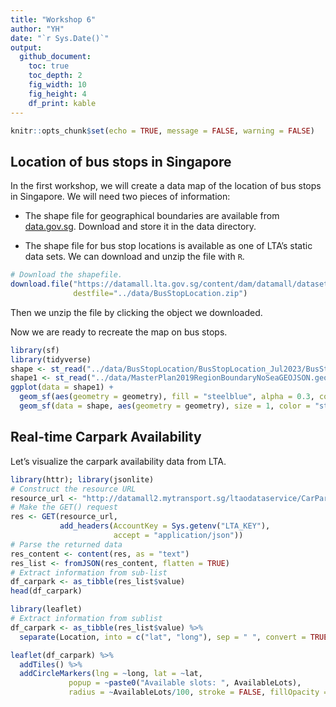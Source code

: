 ```yaml
---
title: "Workshop 6"
author: "YH"
date: "`r Sys.Date()`"
output: 
  github_document:
    toc: true
    toc_depth: 2
    fig_width: 10
    fig_height: 4
    df_print: kable
---
```


```r
knitr::opts_chunk$set(echo = TRUE, message = FALSE, warning = FALSE)
```

## Location of bus stops in Singapore

In the first workshop, we will create a data map of the location of bus stops in Singapore. We will need two pieces of information:

+ The shape file for geographical boundaries are available from [data.gov.sg](../data/BusStopLocation.zip). Download and store it in the data directory.

+ The shape file for bus stop locations is available as one of LTA's static data sets. We can download and unzip the file with `R`.

```r
# Download the shapefile.
download.file("https://datamall.lta.gov.sg/content/dam/datamall/datasets/Geospatial/BusStopLocation.zip",
              destfile="../data/BusStopLocation.zip")
```

Then we unzip the file by clicking the object we downloaded.

Now we are ready to recreate the map on bus stops.

```r
library(sf)
library(tidyverse)
shape <- st_read("../data/BusStopLocation/BusStopLocation_Jul2023/BusStop.shp")
shape1 <- st_read("../data/MasterPlan2019RegionBoundaryNoSeaGEOJSON.geojson")
ggplot(data = shape1) +
  geom_sf(aes(geometry = geometry), fill = "steelblue", alpha = 0.3, color = "white") +
  geom_sf(data = shape, aes(geometry = geometry), size = 1, color = "steelblue") 
```

## Real-time Carpark Availability

Let's visualize the carpark availability data from LTA. 

```r
library(httr); library(jsonlite)
# Construct the resource URL
resource_url <- "http://datamall2.mytransport.sg/ltaodataservice/CarParkAvailabilityv2"
# Make the GET() request
res <- GET(resource_url, 
           add_headers(AccountKey = Sys.getenv("LTA_KEY"),
                       accept = "application/json"))
# Parse the returned data
res_content <- content(res, as = "text")
res_list <- fromJSON(res_content, flatten = TRUE)
# Extract information from sub-list
df_carpark <- as_tibble(res_list$value)
head(df_carpark)
```

```r
library(leaflet)
# Extract information from sublist
df_carpark <- as_tibble(res_list$value) %>%
  separate(Location, into = c("lat", "long"), sep = " ", convert = TRUE)

leaflet(df_carpark) %>%
  addTiles() %>%
  addCircleMarkers(lng = ~long, lat = ~lat,
             popup = ~paste0("Available slots: ", AvailableLots),
             radius = ~AvailableLots/100, stroke = FALSE, fillOpacity = 0.5)
```







